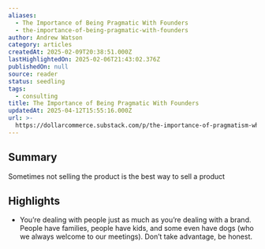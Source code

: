 ```yaml
---
aliases:
  - The Importance of Being Pragmatic With Founders
  - the-importance-of-being-pragmatic-with-founders
author: Andrew Watson
category: articles
createdAt: 2025-02-09T20:38:51.000Z
lastHighlightedOn: 2025-02-06T21:43:02.376Z
publishedOn: null
source: reader
status: seedling
tags:
  - consulting
title: The Importance of Being Pragmatic With Founders
updatedAt: 2025-04-12T15:55:16.000Z
url: >-
  https://dollarcommerce.substack.com/p/the-importance-of-pragmatism-when?utm_source=post-email-title&publication_id=2682667&post_id=150918019&utm_campaign=email-post-title&isFreemail=true&r=31t9d7&triedRedirect=true&utm_medium=email
---
```

## Summary

Sometimes not selling the product is the best way to sell a product

## Highlights

- You’re dealing with people just as much as you’re dealing with a brand. People have families, people have kids, and some even have dogs (who we always welcome to our meetings). Don’t take advantage, be honest.
